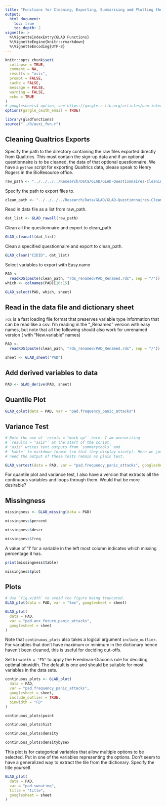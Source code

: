 ```yaml
---
title: "Functions for Cleaning, Exporting, Summarising and Plotting the GLAD Data"
output:
  html_document:
    toc: true
    toc_depth: 2
vignette: >
  %\VignetteIndexEntry{GLAD Functions}
  %\VignetteEngine{knitr::rmarkdown}
  %\VignetteEncoding{UTF-8}
---
```


```r
knitr::opts_chunk$set(
  collapse = TRUE,
  comment = NA,
  results = "asis",
  prompt = FALSE,
  cache = FALSE,
  message = FALSE,
  warning = FALSE,
  echo = TRUE
)
# googlesheets4 option, see https://gargle.r-lib.org/articles/non-interactive-auth.html
options(gargle_oauth_email = TRUE)
```

```r
library(gladfunctions)
source("../R/auxi_fun.r")
```

## Cleaning Qualtrics Exports

Specify the path to the directory containing the raw files exported
directly from Qualtrics. This must contain the sign-up data and if an
optional questionnaire is to be cleaned, the data of that optional
questionnaire. We have a `python` script for exporting Qualtrics data,
please speak to Henry Rogers in the BioResource office.

```r
raw_path <- "../../../../Research/Data/GLAD/GLAD-Questionnaires-Cleaning/data_raw/"
```

Specify the path to export files to.

```r
clean_path <- "../../../../Research/Data/GLAD/GLAD-Questionnaires-Cleaning/data_clean/"
```

Read in data file as a list from raw_path.

```r
dat_list <- GLAD_rawall(raw_path)
```

Clean all the questionnaire and export to clean_path.

```r
GLAD_cleanall(dat_list)
```

Clean a specified questionnaire and export to clean_path.

```r
GLAD_clean("CIDID", dat_list)
```
Select variables to export with Easy.name

```r
PAD <-
  readRDS(paste(clean_path, "rds_renamed/PAD_Renamed.rds", sep = "/"))
which <- colnames(PAD)[10:15]

GLAD_select(PAD, which, sheet)
```

## Read in the data file and dictionary sheet

`rds` is a fast loading file format that preserves variable type
information that can be read like a csv.  I'm reading in the "_Renamed"
version with easy names, but note that all the following should also work
for unrenamed version ( with "New.variable" names)

```r
PAD <-
  readRDS(paste(clean_path, "rds_renamed/PAD_Renamed.rds", sep = "/"))

sheet <- GLAD_sheet("PAD")
```

## Add derived variables to data

```r
PAD <- GLAD_derive(PAD, sheet)
```

## Quantile Plot

```r
GLAD_qplot(data = PAD, var = "pad.frequency_panic_attacks")
```

## Variance Test

```r
# Note the use of `resuls = "mark up"` here. I am overwriting
# `results = "asis"` at the start of the script.
# "asis" writes text outputs from `summarytools` and
# `kable` to markdown format (so that they display nicely). Here we just
# need the output of these tests remain as plain text.

GLAD_vartest(data = PAD, var = "pad.frequency_panic_attacks", googlesheet = sheet)
```

For quantile plot and variance test, I also have a version that extracts
all the continuous variables and loops through them.  Would that be more
desirable?

## Missingness

```r
missingness <- GLAD_missing(data = PAD)
 ```

```r
missingness$percent
 ```

```r
missingness$descr
```

```r
missingness$freq
```

A value of '1' for a variable in the left most column indicates which
missing percentage it has.

```r
print(missingness$table)
```

```r
missingness$plot
```

## Plots

 ```r
# Use `fig.width` to avoid the figure being truncated.
GLAD_plot(data = PAD, var = "Sex", googlesheet = sheet)
```

```r
GLAD_plot(
  data = PAD,
  var = "pad.anx_future_panic_attacks",
  googlesheet = sheet
)
```

Note that `continuous_plots` also takes a logical argument `include_outlier`.
For variables that don't have maximum or minimum in the dictionary hence haven't been cleaned,
this is useful for deciding cut-offs.

Set `binwidth = "FD"` to apply the Freedman-Diaconis rule for deciding
optimal binwidth. The default is one and should be suitable for most
variables in the data sets.

```r
continuous_plots <- GLAD_plot(
  data = PAD,
  var = "pad.frequency_panic_attacks",
  googlesheet = sheet,
  include_outlier = TRUE,
  binwidth = "FD"
)
```

```r
continuous_plots$point
```

```r
continuous_plots$hist
```

```r
continuous_plots$density
```

```r
continuous_plots$densitybysex
```

This plot is for categorical variables that allow multiple options to be selected.
Put in one of the variables representing the options. Don't seem to have a
generalized way to extract the tile from the dictionary. Specify the title yourself.

```r
GLAD_plot(
  data = PAD,
  var = "pad.sweating",
  title = "title",
  googlesheet = sheet
)
```
